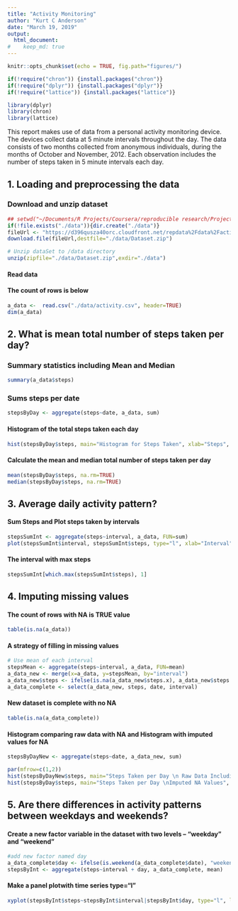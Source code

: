 ```yaml
---
title: "Activity Monitoring"
author: "Kurt C Anderson"
date: "March 19, 2019"
output: 
  html_document:
#    keep_md: true
---
```


```r
knitr::opts_chunk$set(echo = TRUE, fig.path="figures/")

if(!require("chron")) {install.packages("chron")}
if(!require("dplyr")) {install.packages("dplyr")}
if(!require("lattice")) {install.packages("lattice")}

library(dplyr)
library(chron)
library(lattice)

```

This report makes use of data from a personal activity monitoring device. The devices collect data at 5 minute intervals throughout the day. The data consists of two months collected from anonymous individuals, during the months of October and November, 2012. 
Each observation includes the number of steps taken in 5 minute intervals each day.

## 1. Loading and preprocessing the data
### Download and unzip dataset
```r

## setwd("~/Documents/R Projects/Coursera/reproducible research/Project1")
if(!file.exists("./data")){dir.create("./data")}
fileUrl <- "https://d396qusza40orc.cloudfront.net/repdata%2Fdata%2Factivity.zip"
download.file(fileUrl,destfile="./data/Dataset.zip")

# Unzip dataSet to /data directory
unzip(zipfile="./data/Dataset.zip",exdir="./data")

```

#### Read data
#### The count of rows is below
```r
a_data <-  read.csv("./data/activity.csv", header=TRUE)
dim(a_data)
```

## 2.  What is mean total number of steps taken per day?
### Summary statistics including Mean and Median
```r
summary(a_data$steps)
```

### Sums steps per date
```r
stepsByDay <- aggregate(steps~date, a_data, sum)
```


#### Histogram of the total steps taken each day
```r
hist(stepsByDay$steps, main="Histogram for Steps Taken", xlab="Steps", col="blue")
```

#### Calculate the mean and median total number of steps taken per day
```r
mean(stepsByDay$steps, na.rm=TRUE)
median(stepsByDay$steps, na.rm=TRUE)

```

## 3. Average daily activity pattern?
#### Sum Steps and Plot steps taken by intervals
```r
stepsSumInt <- aggregate(steps~interval, a_data, FUN=sum)
plot(stepsSumInt$interval, stepsSumInt$steps, type="l", xlab="Interval", ylab="Sum of Steps")
```

#### The interval with max steps
```r
stepsSumInt[which.max(stepsSumInt$steps), 1]
```

## 4. Imputing missing values
#### The count of rows with NA is TRUE value
```r
table(is.na(a_data))
```

#### A strategy of filling in missing values
``` r
# Use mean of each interval
stepsMean <- aggregate(steps~interval, a_data, FUN=mean)
a_data_new <- merge(x=a_data, y=stepsMean, by="interval")
a_data_new$steps <- ifelse(is.na(a_data_new$steps.x), a_data_new$steps.y, a_data_new$steps.x)
a_data_complete <- select(a_data_new, steps, date, interval)
```

#### New dataset is complete with no NA
```r
table(is.na(a_data_complete))
```

#### Histogram comparing raw data with NA and Histogram with imputed values for NA
```r
stepsByDayNew <- aggregate(steps~date, a_data_new, sum)

par(mfrow=c(1,2))
hist(stepsByDayNew$steps, main="Steps Taken per Day \n Raw Data Including NA", xlab="Steps", col="green", ylim=c(0,40))
hist(stepsByDay$steps, main="Steps Taken per Day \nImputed NA Values", xlab="Steps", col="blue", ylim=c(0,40))

```

## 5. Are there differences in activity patterns between weekdays and weekends?
#### Create a new factor variable in the dataset with two levels -- "weekday" and "weekend" 
```r
#add new factor named day
a_data_complete$day <- ifelse(is.weekend(a_data_complete$date), "weekend", "weekday")
stepsByInt <- aggregate(steps~interval + day, a_data_complete, mean)
```

#### Make a panel plotwith time series type="l"
```r
xyplot(stepsByInt$steps~stepsByInt$interval|stepsByInt$day, type="l", layout=c(1,2), main="Steps by Interval", xlab="Interval", ylab="Steps")
```